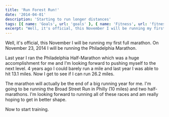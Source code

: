 ```yaml
---
title: 'Run Forest Run!'
date: '2014-04-01'
description: 'Starting to run longer distances'
tags: [{ name: 'Goals', url: 'goals' }, { name: 'Fitness', url: 'fitness' }, { name: 'Running', url: 'running' }]
excerpt: "Well, it's official, this November I will be running my first full marathon. On November 23, 2014 I will be running the Philadelphia Marathon."
---
```


Well, it's official, this November I will be running my first full marathon. On November 23, 2014 I will be running the Philadelphia Marathon.

Last year I ran the Philadelphia Half-Marathon which was a huge accomplishment for me and I'm looking forward to pushing myself to the next level. 4 years ago I could barely run a mile and last year I was able to hit 13.1 miles. Now I get to see if I can run 26.2 miles.

The marathon will actually be the end of a big running year for me. I'm going to be running the Broad Street Run in Philly (10 miles) and two half-marathons. I'm looking forward to running all of these races and am really hoping to get in better shape.

Now to start training.

<PostImage
    src="/images/posts/2014-04-01-run-forest-run/run-forest-run.jpg"
    alt="Me running the Phillies 5k"
    width={640}
    height={640}
    centered
    shadowed
/>
